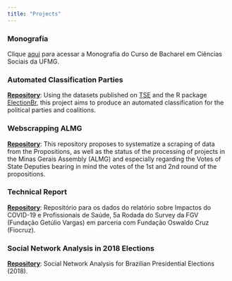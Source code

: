 ```yaml
---
title: "Projects"
---
```



### **Monografia**

Clique [aqui](https://github.com/virgiliomendes/virgiliomendes/blob/master/2019%20-%20Mendes%20Virgilio.%20Monografia%20-%20OS%20CANDIDATOS%20POSSUEM%20O%20MESMO%20ESPA%C3%87O%20NA%20M%C3%8DDIA.pdf) para acessar a Monografia do Curso de Bacharel em Ciências Sociais da UFMG.

### **Automated Classification Parties**

[**Repository**](https://github.com/virgiliomendes/automated-classification-parties): Using the datasets published on [TSE](https://www.tse.jus.br/) and the R package [ElectionBr](https://electionsbr.com/), this project aims to produce an automated classification for the political parties and coalitions.

### **Webscrapping ALMG**

[**Repository**](https://github.com/virgiliomendes/raspagem_ALMG): This repository proposes to systematize a scraping of data from the Propositions, as well as the status of the processing of projects in the Minas Gerais Assembly (ALMG) and especially regarding the Votes of State Deputies bearing in mind the votes of the 1st and 2nd round of the propositions.

### **Technical Report**

[**Repository**](https://github.com/virgiliomendes/FGV_Fiocruz_5aRodada): Repositório para os dados do relatório sobre Impactos do COVID-19 e Profissionais de Saúde, 5a Rodada do Survey da FGV (Fundação Getúlio Vargas) em parceria com Fundação Oswaldo Cruz (Fiocruz).

### **Social Network Analysis in 2018 Elections**

[**Repository**](https://github.com/virgiliomendes/ARS_Elections_2018): Social Network Analysis for Brazilian Presidential Elections (2018).
